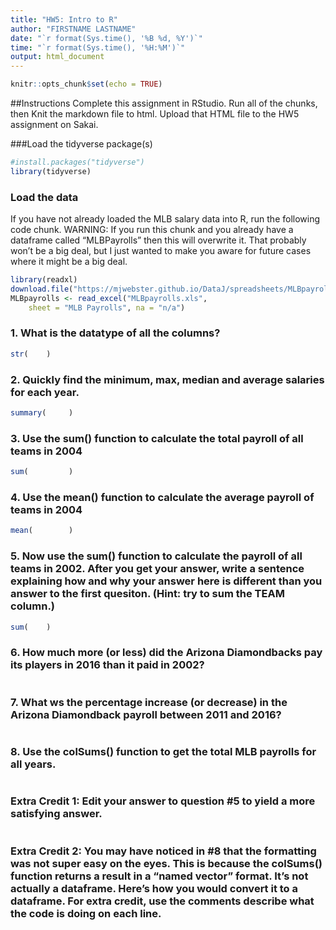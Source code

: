 ```yaml
---
title: "HW5: Intro to R"
author: "FIRSTNAME LASTNAME"
date: "`r format(Sys.time(), '%B %d, %Y')`"
time: "`r format(Sys.time(), '%H:%M')`"
output: html_document
---
```

```r
knitr::opts_chunk$set(echo = TRUE)
```


##Instructions
Complete this assignment in RStudio. Run all of the chunks, then Knit the markdown file to html. Upload that HTML file to the HW5 assignment on Sakai.

###Load the tidyverse package(s)
```r
#install.packages("tidyverse")
library(tidyverse)
```


### Load the data
If you have not already loaded the MLB salary data into R, run the following code chunk. WARNING: If you run this chunk and you already have a dataframe called "MLBPayrolls" then this will overwrite it. That probably won't be a big deal, but I just wanted to make you aware for future cases where it might be a big deal.

```r
library(readxl)
download.file("https://mjwebster.github.io/DataJ/spreadsheets/MLBpayrolls.xls", "MLBPayrolls.xls")
MLBpayrolls <- read_excel("MLBpayrolls.xls", 
    sheet = "MLB Payrolls", na = "n/a")
```


### 1. What is the datatype of all the columns?
```r
str(    )
```


### 2. Quickly find the minimum, max, median and average salaries for each year.
```r
summary(     )
```



### 3. Use the sum() function to calculate the total payroll of all teams in 2004
```r
sum(         )
```


### 4. Use the mean() function to calculate the average payroll of teams in 2004
```r
mean(        )
```


### 5. Now use the sum() function to calculate the payroll of all teams in 2002. After you get your answer, write a sentence explaining how and why your answer here is different than you answer to the first quesiton. (Hint: try to sum the TEAM column.)
```r
sum(    )

```


### 6. How much more (or less) did the Arizona Diamondbacks pay its players in 2016 than it paid in 2002?
```r

```

### 7. What ws the percentage increase (or decrease) in the Arizona Diamondback payroll between 2011 and 2016?

```r

```

### 8. Use the colSums() function to get the total MLB payrolls for all years.
```r


```

### Extra Credit 1: Edit your answer to question #5 to yield a more satisfying answer.
```r

```

### Extra Credit 2: You may have noticed in #8 that the formatting was not super easy on the eyes. This is because the colSums() function returns a result in a "named vector" format. It's not actually a dataframe. Here's how you would convert it to a dataframe. For extra credit, use the comments describe what the code is doing on each line. 
```r

```
